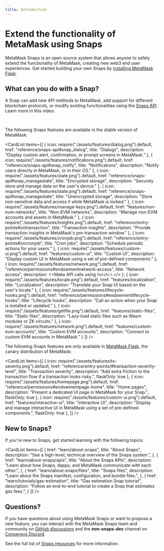 ```yaml
---
title: Introduction
---
```



# Extend the functionality of MetaMask using Snaps

MetaMask Snaps is an open source system that allows anyone to safely extend the functionality of MetaMask,
creating new web3 end user experiences.
Get started building your own Snaps by [installing MetaMask Flask](get-started/install-flask.md).

## What can you do with a Snap?

A Snap can add new API methods to MetaMask, add support for different blockchain protocols, or
modify existing functionalities using the [Snaps API](reference/snaps-api.md).
Learn more in this video:

<YoutubeEmbed url="https://www.youtube.com/embed/lmxKo4Qx7cM?si=zRJEUbH4_46MKbLL" />
<br/>

The following Snaps features are available in the stable version of MetaMask:

<CardList
  items={[
    {
      icon: require("./assets/features/dialog.png").default,
      href: "reference/snaps-api#snap_dialog",
      title: "Dialogs",
      description: "Display custom alert, confirmation, or prompt screens in MetaMask."
    },
    {
      icon: require("./assets/features/notifications.png").default,
      href: "reference/snaps-api#snap_notify",
      title: "Notifications",
      description: "Notify users directly in MetaMask, or in their OS."
    },
    {
      icon: require("./assets/features/state.png").default,
      href: "reference/snaps-api#snap_managestate",
      title: "Encrypted storage",
      description: "Securely store and manage data on the user's device."
    },
    {
      icon: require("./assets/features/state.png").default,
      href: "reference/snaps-api#snap_managestate",
      title: "Unencrypted storage",
      description: "Store non-sensitive data and access it while MetaMask is locked."
    },
    {
      icon: require("./assets/features/manage-keys.png").default,
      href: "features/non-evm-networks",
      title: "Non-EVM networks",
      description: "Manage non-EVM accounts and assets in MetaMask."
    },
    {
      icon: require("./assets/features/insights.png").default,
      href: "reference/entry-points#ontransaction",
      title: "Transaction insights",
      description: "Provide transaction insights in MetaMask's pre-transaction window."
    },
    {
      icon: require("./assets/features/cronjob.png").default,
      href: "reference/entry-points#oncronjob",
      title: "Cron jobs",
      description: "Schedule periodic actions for your users."
    },
    {
      icon: require("./assets/features/custom-ui.png").default,
      href: "features/custom-ui",
      title: "Custom UI",
      description: "Display custom UI in MetaMask using a set of pre-defined components."
    },
    {
      icon: require("./assets/features/network.png").default,
      href: "reference/permissions#endowmentnetwork-access",
      title: "Network access",
      description: <>Make API calls using <code>fetch()</code>.</>
    },
    {
      icon: require("./assets/features/locale.png").default,
      href: "features/localization",
      title: "Localization",
      description: "Translate your Snap UI based on the user's locale."
    },
    {
      icon: require("./assets/features/lifecycle-hooks.png").default,
      href: "reference/permissions#endowmentlifecycle-hooks",
      title: "Lifecycle hooks",
      description: "Call an action when your Snap is installed or updated."
    },
    {
      icon: require("./assets/features/getfile.png").default,
      href: "features/static-files",
      title: "Static files",
      description: "Lazy-load static files such as Wasm modules or ZK circuits."
    },
    {
      icon: require("./assets/features/network.png").default,
      href: "features/custom-evm-accounts",
      title: "Custom EVM accounts",
      description: "Connect to custom EVM accounts in MetaMask."
    }
  ]}
/>

The following Snaps features are only available in [MetaMask Flask](get-started/install-flask.md),
the canary distribution of MetaMask:

<CardList
  items={[
    {
      icon: require("./assets/features/tx-severity.png").default,
      href: "reference/entry-points/#transaction-severity-level",
      title: "Transaction severity",
      description: "Add extra friction to the transaction flow if a transaction looks risky.",
      flaskOnly: true
    },
    {
      icon: require("./assets/features/homepage.png").default,
      href: "reference/permissions#endowmentpage-home",
      title: "Home pages",
      description: "Present a dedicated UI page in MetaMask for your Snap.",
      flaskOnly: true
    },
    {
      icon: require("./assets/features/custom-ui.png").default,
      href: "features/interactive-ui",
      title: "Interactive UI",
      description: "Display and manage interactive UI in MetaMask using a set of pre-defined components.",
      flaskOnly: true
    },
  ]}
/>

## New to Snaps?

If you're new to Snaps, get started learning with the following topics:

<CardList
  items={[
    {
      href: "learn/about-snaps",
      title: "About Snaps",
      description: "See a high-level, technical overview of the Snaps system.",
    },
    {
      href: "learn/about-snaps/apis",
      title: "About the Snaps APIs",
      description: "Learn about how Snaps, dapps, and MetaMask communicate with each other.",
    },
    {
      href: "learn/about-snaps/files",
      title: "Snaps files",
      description: "Learn about the Snaps manifest, configuration, and bundle files.",
    },
    {
      href: "learn/tutorials/gas-estimation",
      title: "Gas estimation Snap tutorial",
      description: "Follow an end-to-end tutorial to create a Snap that estimates gas fees.",
    }
  ]}
/>

## Questions?

If you have questions about using MetaMask Snaps or want to propose a new feature, you can interact with the
MetaMask Snaps team and community on [GitHub discussions](https://github.com/MetaMask/snaps/discussions)
and the **mm-snaps-dev** channel on [Consensys Discord](https://discord.gg/consensys).

See the full list of [Snaps resources](reference/resources.md) for more information.
